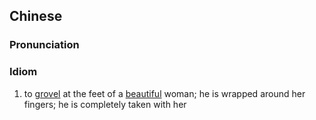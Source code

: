 ==Chinese==
{{zh-forms|type=231|lit=to grovel at the feet of a pomegranate-colored skirt}}

===Pronunciation===
{{zh-pron
|m=bàidǎo shíliúqún xià
|cat=id
}}

===Idiom===
{{zh-idiom}}

# to [[grovel]] at the feet of a [[beautiful]] woman; he is wrapped around her fingers; he is completely taken with her